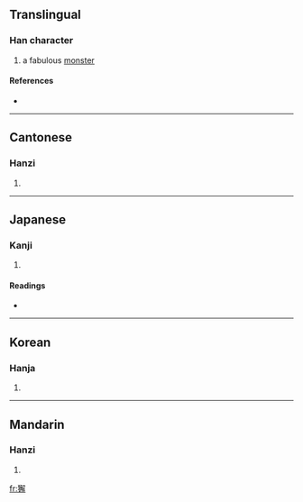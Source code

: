 ==Translingual==

===Han character===
{{Han char|rn=94|rad=犬|as=13|sn=16|four=4725<sub>2</sub>|canj=大竹弓月手 (KHNBQ)}}

# a fabulous [[monster]]

====References====
* {{Han ref|kx=0719.330|dkj=20734|dj=1131.070|hdz=21373.070|uh=736C|ud=29548|bh=EA5E|bd=59998}}

----

==Cantonese==

===Hanzi===
{{yue-hanzi|jyut=|y=haai5}}

# {{defn|Cantonese|sort=犬13}}

----

==Japanese==

===Kanji===
{{ja-kanji|grade=|rs=犬13}}

# {{defn|Japanese|sort=犬13}}

====Readings====
* {{ja-readings|on=[[かい]] (kai), [[げ]] (ge)|kun=}}

----

==Korean==

===Hanja===
{{ko-hanja|hangeul=해|eumhun=|rv=hae|mr=hae|y=hay}}

# {{defn|Korean|sort=犬13}}

----

==Mandarin==

===Hanzi===
{{cmn-hanzi|pin=[[xiè]] ([[xie4]])|wg=hsieh<sup>4</sup>}}

# {{defn|Mandarin|sort=犬13}}

[[fr:獬]]